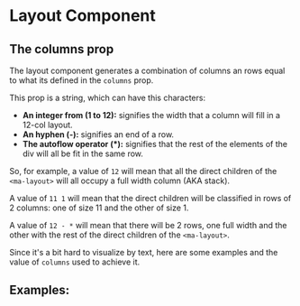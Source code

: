 
# Layout Component

## The columns prop

The layout component generates a combination of columns an rows equal to what its defined in the `columns` prop.

This prop is a string, which can have this characters:

- **An integer from (1 to 12):** signifies the width that a column will fill in a 12-col layout.
- **An hyphen (-):** signifies an end of a row.
- **The autoflow operator (\*):** signifies that the rest of the elements of the div will all be fit in the same row.

So, for example, a value of `12` will mean that all the direct children of the `<ma-layout>` will all occupy a full width column (AKA stack).

A value of `11 1` will mean that the direct children will be classified in rows of 2 columns: one of size 11 and the other of size 1.

A value of `12 - *` will mean that there will be 2 rows, one full width and the other with the rest of the direct children of the `<ma-layout>`.

Since it's a bit hard to visualize by text, here are some examples and the value of `columns` used to achieve it.

## Examples:

<Story id="layout-layout-examples--example-1" />
<Story id="layout-layout-examples--example-2" />
<Story id="layout-layout-examples--example-3" />
<Story id="layout-layout-examples--example-4" />
<Story id="layout-layout-examples--example-5" />
<Story id="layout-layout-examples--example-6" />
<Story id="layout-layout-examples--example-7" />
<Story id="layout-layout-examples--example-8" />
<Story id="layout-layout-examples--example-9" />
<Story id="layout-layout-examples--example-10" />
<Story id="layout-layout-examples--example-11" />
